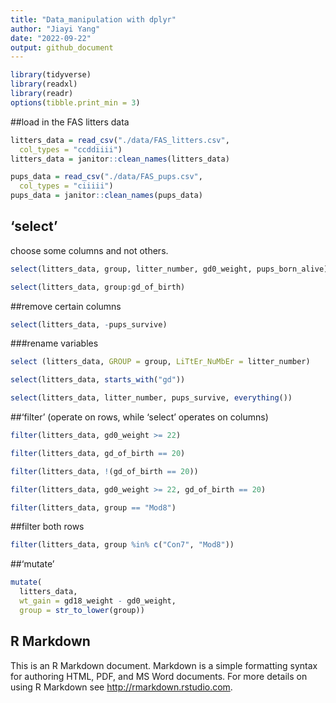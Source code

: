 ```yaml
---
title: "Data_manipulation with dplyr"
author: "Jiayi Yang"
date: "2022-09-22"
output: github_document
---
```


```r
library(tidyverse)
library(readxl)
library(readr)
options(tibble.print_min = 3)
```

##load in the FAS litters data
```r
litters_data = read_csv("./data/FAS_litters.csv",
  col_types = "ccddiiii")
litters_data = janitor::clean_names(litters_data)

pups_data = read_csv("./data/FAS_pups.csv",
  col_types = "ciiiii")
pups_data = janitor::clean_names(pups_data)


```

## 'select'
choose some columns and not others.
```r
select(litters_data, group, litter_number, gd0_weight, pups_born_alive)
```

```r
select(litters_data, group:gd_of_birth)
```
##remove certain columns
```r
select(litters_data, -pups_survive)
```

###rename variables
```r
select (litters_data, GROUP = group, LiTtEr_NuMbEr = litter_number)
```


```r
select(litters_data, starts_with("gd"))
```


```r
select(litters_data, litter_number, pups_survive, everything())
```

##'filter' (operate on rows, while 'select' operates on columns)

```r
filter(litters_data, gd0_weight >= 22)
```

```r
filter(litters_data, gd_of_birth == 20)
```
```r
filter(litters_data, !(gd_of_birth == 20))
```
```r
filter(litters_data, gd0_weight >= 22, gd_of_birth == 20)
```

```r
filter(litters_data, group == "Mod8")
```
##filter both rows 
```r
filter(litters_data, group %in% c("Con7", "Mod8"))
```


##'mutate'

```r
mutate(
  litters_data, 
  wt_gain = gd18_weight - gd0_weight,
  group = str_to_lower(group))
```


## R Markdown

This is an R Markdown document. Markdown is a simple formatting syntax for authoring HTML, PDF, and MS Word documents. For more details on using R Markdown see <http://rmarkdown.rstudio.com>.

